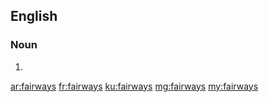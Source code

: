 ==English==

===Noun===
{{head|en}}

# {{plural of|fairway}}

[[ar:fairways]]
[[fr:fairways]]
[[ku:fairways]]
[[mg:fairways]]
[[my:fairways]]